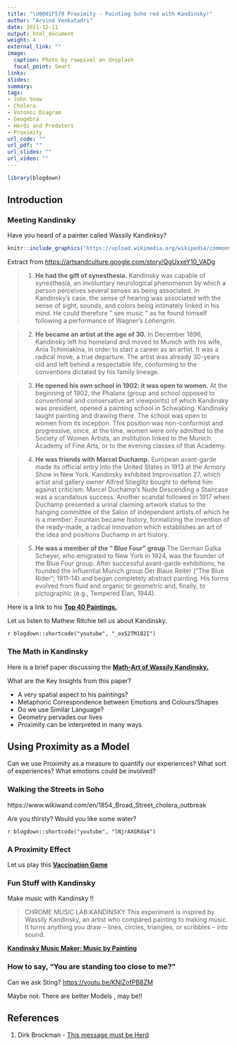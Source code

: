 ```yaml
---
title: "\U0001F579 Proximity - Painting Soho red with Kandinsky!"
author: "Arvind Venkatadri"
date: 2021-12-11
output: html_document
weight: 4
external_link: ""
image:
  caption: Photo by rawpixel on Unsplash
  focal_point: Smart
links:
slides: 
summary: 
tags:
- John Snow
- Cholera
- Voronoi Diagram
- Geogebra
- Herds and Predators
- Proximity
url_code: ""
url_pdf: ""
url_slides: ""
url_video: ""
---
```


```r
library(blogdown)
```


## Introduction

### Meeting Kandinsky

Have you heard of a painter called Wassily Kandinksy?

```r
knitr::include_graphics("https://upload.wikimedia.org/wikipedia/commons/8/8a/Vassily-Kandinsky.jpeg")
```

Extract from <https://artsandculture.google.com/story/QgUxxeY10_VADg>

> 1. **He had the gift of synesthesia.**
    Kandinsky was capable of synesthesia, an involuntary neurological phenomenon by which a person perceives several senses as being associated.
In Kandinsky's case, the sense of hearing was associated with the sense of sight, sounds, and colors being intimately linked in his mind. He could therefore " see music " as he found himself following a performance of Wagner's *Lohengrin*. 

> 2. **He became an artist at the age of 30.**
In December 1896, Kandinsky left his homeland and moved to Munich with his wife, Ania Tchimiakina, in order to start a career as an artist. It was a radical move, a true departure. The artist was already 30-years old and left behind a respectable life, conforming to the conventions dictated by his family lineage.

> 3. **He opened his own school in 1902: it was open to women.**
At the beginning of 1902, the Phalanx (group and school opposed to conventional and conservative art viewpoints) of which Kandinsky was president, opened a painting school in Schwabing. Kandinsky taught painting and drawing there. The school was open to women from its inception. This position was non-conformist and progressive, since, at the time, women were only admitted to the Society of Women Artists, an institution linked to the Munich Academy of Fine Arts, or to the evening classes of that Academy. 

>4. **He was friends with Marcel Duchamp.**
European avant-garde made its official entry into the United States in 1913 at the Armory Show in New York. Kandinsky exhibited Improvisation 27, which artist and gallery owner Alfred Stieglitz bought to defend him against criticism. Marcel Duchamp's Nude Descending a Staircase was a scandalous success.
Another scandal followed in 1917 when Duchamp presented a urinal claiming artwork status to the hanging committee of the Salon of independent artists of which he is a member: Fountain became history, formalizing the invention of the ready-made, a radical innovation which establishes an art of the idea and positions Duchamp in art history. 

> 5. **He was a member of the " Blue Four" group**
The German Galka Scheyer, who emigrated to New York in 1924, was the founder of the Blue Four group. After successful avant-garde exhibitions, he founded the influential Munich group Der Blaue Reiter (“The Blue Rider”; 1911–14) and began completely abstract painting. His forms evolved from fluid and organic to geometric and, finally, to pictographic (e.g., Tempered Élan, 1944).

Here is a link to his <u>[**Top 40 Paintings.**](https://www.wassilykandinsky.net/painting1896-1944.php)</u>



Let us listen to Mathew Ritchie tell us about Kandinsky.

`r blogdown::shortcode("youtube", "_oxS2TM182I")`


### The Math in Kandinsky

Here is a brief paper discussing the <u>[**Math-Art of Wassily Kandinsky.**](/pdf/Proximity/Kandinsky - Math Artist.pdf)</u>

What are the Key Insights from this paper?

- A very spatial aspect to his paintings?
- Metaphoric Correspondence between Emotions and Colours/Shapes
- Do we use Similar Language?
- Geometry pervades our lives
- Proximity can be interpreted in many ways

## Using Proximity as a Model

Can we use Proximity as a measure to quantify our experiences? What sort of experiences? What emotions could be involved?

### Walking the Streets in Soho

https://www.wikiwand.com/en/1854_Broad_Street_cholera_outbreak

Are you thirsty? Would you like some water?  

`r blogdown::shortcode("youtube", "lNjrAXGRda4")`


### A Proximity Effect

Let us play this <u>[**Vaccination Game**](http://rocs.hu-berlin.de/D3/herd/)</u>



### Fun Stuff with Kandinsky

Make music with Kandinsky !! 

> CHROME MUSIC LAB:KANDINSKY
This experiment is inspired by Wassily Kandinsky, an artist who compared painting to making music. It turns anything you draw – lines, circles, triangles, or scribbles – into sound.

<u>[**Kandinsky Music Maker: Music by Painting**](https://musiclab.chromeexperiments.com/kandinsky/)</u>

### How to say, "You are standing too close to me?"

Can we ask Sting? <u>https://youtu.be/KNIZofPB8ZM</u>

Maybe not.  There are better Models , may be!!

## References

1. Dirk Brockman - [This message must be Herd](pdf/Proximity/Brockman - This message must be Herd.pdf)

